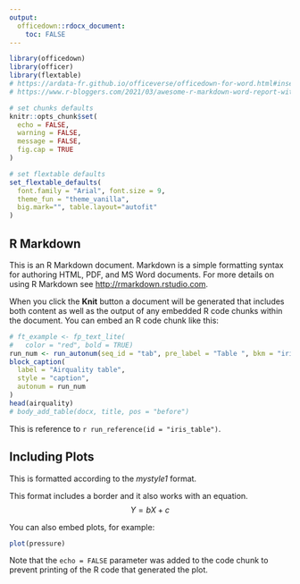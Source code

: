 ---
output:
  officedown::rdocx_document:
    toc: FALSE
---

```{r setup, include=FALSE}
library(officedown)
library(officer)
library(flextable)
# https://ardata-fr.github.io/officeverse/officedown-for-word.html#insert-sections
# https://www.r-bloggers.com/2021/03/awesome-r-markdown-word-report-with-programmatically-inserted-headings-outputs-and/

# set chunks defaults
knitr::opts_chunk$set(
  echo = FALSE,
  warning = FALSE,
  message = FALSE,
  fig.cap = TRUE
)

# set flextable defaults
set_flextable_defaults(
  font.family = "Arial", font.size = 9, 
  theme_fun = "theme_vanilla",
  big.mark="", table.layout="autofit"
)
```

## R Markdown

This is an R Markdown document. Markdown is a simple formatting syntax for authoring HTML, PDF, and MS Word documents. For more details on using R Markdown see <http://rmarkdown.rstudio.com>.

When you click the **Knit** button a document will be generated that includes both content as well as the output of any embedded R code chunks within the document. You can embed an R code chunk like this:

```{r airquality}
# ft_example <- fp_text_lite(
#   color = "red", bold = TRUE)
run_num <- run_autonum(seq_id = "tab", pre_label = "Table ", bkm = "iris_table", bkm_all = TRUE)
block_caption(
  label = "Airquality table",
  style = "caption",
  autonum = run_num
)
head(airquality)
# body_add_table(docx, title, pos = "before")
```

This is reference to `r run_reference(id = "iris_table")`.

## Including Plots

:::{custom-style="mystyle1"}
This is formatted according to the _mystyle1_ format.
:::

:::{custom-style="mystyle3"}
This format includes a border and it also works with an equation.
$$Y = bX + c$$
:::

You can also embed plots, for example:

```{r pressure}
plot(pressure)
```

Note that the `echo = FALSE` parameter was added to the code chunk to prevent printing of the R code that generated the plot.
